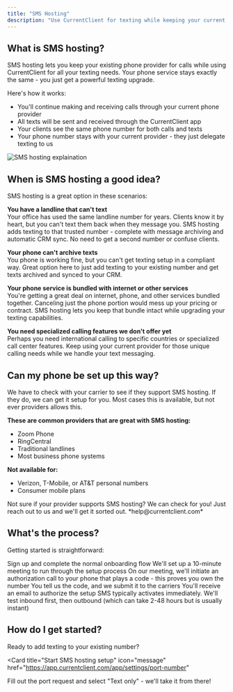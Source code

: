 ```yaml
---
title: "SMS Hosting"
description: "Use CurrentClient for texting while keeping your current phone service for calls"
---
```


## What is SMS hosting?

SMS hosting lets you keep your existing phone provider for calls while using CurrentClient for all your texting needs. Your phone service stays exactly the same - you just get a powerful texting upgrade.

Here's how it works:

- You'll continue making and receiving calls through your current phone provider
- All texts will be sent and received through the CurrentClient app
- Your clients see the same phone number for both calls and texts
- Your phone number stays with your current provider - they just delegate texting to us

<Frame>
    <img
src="/images/explainers/cc-smshosting.png"
alt="SMS hosting explaination"
className="rounded-xl"
/>

</Frame>

## When is SMS hosting a good idea?

SMS hosting is a great option in these scenarios:

**You have a landline that can't text**  
Your office has used the same landline number for years. Clients know it by heart, but you can't text them back when they message you. SMS hosting adds texting to that trusted number - complete with message archiving and automatic CRM sync. No need to get a second number or confuse clients.

**Your phone can't archive texts**  
You phone is working fine, but you can't get texting setup in a compliant way. Great option here to just add texting to your existing number and get texts archived and synced to your CRM.

**Your phone service is bundled with internet or other services**  
You're getting a great deal on internet, phone, and other services bundled together. Canceling just the phone portion would mess up your pricing or contract. SMS hosting lets you keep that bundle intact while upgrading your texting capabilities.

**You need specialized calling features we don't offer yet**  
Perhaps you need international calling to specific countries or specialized call center features. Keep using your current provider for those unique calling needs while we handle your text messaging.

## Can my phone be set up this way?

We have to check with your carrier to see if they support SMS hosting. If they do, we can get it setup for you. Most cases this is available, but not ever providers allows this.

**These are common providers that are great with SMS hosting:**

- Zoom Phone
- RingCentral
- Traditional landlines
- Most business phone systems

**Not available for:**

- Verizon, T-Mobile, or AT&T personal numbers
- Consumer mobile plans

<Info>
  Not sure if your provider supports SMS hosting? We can check for you! Just
  reach out to us and we'll get it sorted out. *help@currentclient.com*
</Info>

## What's the process?

Getting started is straightforward:

<Steps>
  <Step title="Create your account">
    Sign up and complete the normal onboarding flow
  </Step>

<Step title="Schedule a quick setup call">
  We'll set up a 10-minute meeting to run through the setup process
</Step>

<Step title="Verify your number">
  On our meeting, we'll initiate an authorization call to your phone that plays
  a code - this proves you own the number
</Step>

<Step title="Submit authorization">
  You tell us the code, and we submit it to the carriers
</Step>

<Step title="E-sign the request">
  You'll receive an email to authorize the setup
</Step>

  <Step title="Start texting">
    SMS typically activates immediately. We'll test inbound first, then outbound
    (which can take 2-48 hours but is usually instant)
  </Step>
</Steps>

## How do I get started?

Ready to add texting to your existing number?

<Card
  title="Start SMS hosting setup"
  icon="message"
  href="https://app.currentclient.com/app/settings/port-number"
>
  Fill out the port request and select "Text only" - we'll take it from there!
</Card>
